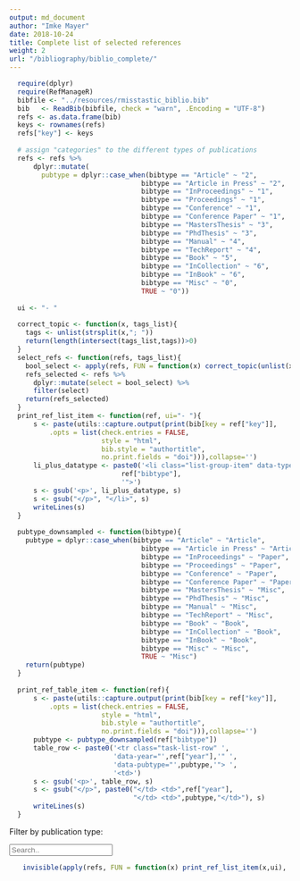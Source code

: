 ```yaml
---
output: md_document
author: "Imke Mayer"
date: 2018-10-24
title: Complete list of selected references
weight: 2
url: "/bibliography/biblio_complete/"
---
```



```r
  require(dplyr)
  require(RefManageR)
  bibfile <- "../resources/rmisstastic_biblio.bib"
  bib   <- ReadBib(bibfile, check = "warn", .Encoding = "UTF-8")
  refs <- as.data.frame(bib)
  keys <- rownames(refs)
  refs["key"] <- keys
  
  # assign "categories" to the different types of publications
  refs <- refs %>%
      dplyr::mutate(
        pubtype = dplyr::case_when(bibtype == "Article" ~ "2",
                                 bibtype == "Article in Press" ~ "2",
                                 bibtype == "InProceedings" ~ "1",
                                 bibtype == "Proceedings" ~ "1",
                                 bibtype == "Conference" ~ "1",
                                 bibtype == "Conference Paper" ~ "1",
                                 bibtype == "MastersThesis" ~ "3",
                                 bibtype == "PhdThesis" ~ "3",
                                 bibtype == "Manual" ~ "4",
                                 bibtype == "TechReport" ~ "4",
                                 bibtype == "Book" ~ "5",
                                 bibtype == "InCollection" ~ "6",
                                 bibtype == "InBook" ~ "6",
                                 bibtype == "Misc" ~ "0",
                                 TRUE ~ "0"))
  
  ui <- "- "
  
  correct_topic <- function(x, tags_list){
    tags <- unlist(strsplit(x,"; "))
    return(length(intersect(tags_list,tags))>0)
  }
  select_refs <- function(refs, tags_list){
    bool_select <- apply(refs, FUN = function(x) correct_topic(unlist(x["topics"]), tags_list), MARGIN = 1)
    refs_selected <- refs %>%
      dplyr::mutate(select = bool_select) %>%
      filter(select)
    return(refs_selected)
  }
  print_ref_list_item <- function(ref, ui="- "){
      s <- paste(utils::capture.output(print(bib[key = ref["key"]], 
          .opts = list(check.entries = FALSE, 
                       style = "html", 
                       bib.style = "authortitle",
                       no.print.fields = "doi"))),collapse='')
      li_plus_datatype <- paste0('<li class="list-group-item" data-type="',
                            ref["bibtype"],
                            '">')
      s <- gsub('<p>', li_plus_datatype, s)
      s <- gsub("</p>", "</li>", s)
      writeLines(s)
  }
  
  pubtype_downsampled <- function(bibtype){
    pubtype = dplyr::case_when(bibtype == "Article" ~ "Article",
                                 bibtype == "Article in Press" ~ "Article",
                                 bibtype == "InProceedings" ~ "Paper",
                                 bibtype == "Proceedings" ~ "Paper",
                                 bibtype == "Conference" ~ "Paper",
                                 bibtype == "Conference Paper" ~ "Paper",
                                 bibtype == "MastersThesis" ~ "Misc",
                                 bibtype == "PhdThesis" ~ "Misc",
                                 bibtype == "Manual" ~ "Misc",
                                 bibtype == "TechReport" ~ "Misc",
                                 bibtype == "Book" ~ "Book",
                                 bibtype == "InCollection" ~ "Book",
                                 bibtype == "InBook" ~ "Book",
                                 bibtype == "Misc" ~ "Misc",
                                 TRUE ~ "Misc")
    return(pubtype)
  }
  
  print_ref_table_item <- function(ref){
      s <- paste(utils::capture.output(print(bib[key = ref["key"]], 
          .opts = list(check.entries = FALSE, 
                       style = "html", 
                       bib.style = "authortitle",
                       no.print.fields = "doi"))),collapse='')
      pubtype <- pubtype_downsampled(ref["bibtype"])                
      table_row <- paste0('<tr class="task-list-row" ',
                          'data-year="',ref["year"],'" ',
                          'data-pubtype="',pubtype,'"> ',
                          '<td>')
      s <- gsub('<p>', table_row, s)
      s <- gsub("</p>", paste0("</td> <td>",ref["year"],
                               "</td> <td>",pubtype,"</td>"), s)
      writeLines(s)
  }
```

<!-- TODO: how to do search/filter by publication type and non-adjacent keywords -->
<div class="container">
  <p>Filter by publication type:</p>
  <input class="form-control" id="filter" type="text" placeholder="Search..">
  <br>
  <ul class="list-group" id="references">
```r
invisible(apply(refs, FUN = function(x) print_ref_list_item(x,ui), MARGIN=1))
```
  </ul>
</div>

<script>
$(document).ready(function(){
  $("#filter").on("keyup", function() {
    var value = $(this).val().toLowerCase();
    $("#references li").filter(function() {
      $(this).toggle($(this).data('type').toLowerCase().indexOf(value) > -1)
    });
  });
});
</script>


